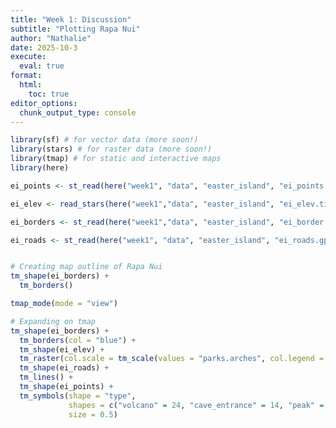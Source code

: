 ```yaml
---
title: "Week 1: Discussion"
subtitle: "Plotting Rapa Nui"
author: "Nathalie"
date: 2025-10-3
execute: 
  eval: true
format:
  html:
    toc: true
editor_options: 
  chunk_output_type: console
---
```


```r
library(sf) # for vector data (more soon!)
library(stars) # for raster data (more soon!)
library(tmap) # for static and interactive maps
library(here)
```

```r
ei_points <- st_read(here("week1", "data", "easter_island", "ei_points.gpkg"))

ei_elev <- read_stars(here("week1","data", "easter_island", "ei_elev.tif"))

ei_borders <- st_read(here("week1","data", "easter_island", "ei_border.gpkg"))

ei_roads <- st_read(here("week1", "data", "easter_island", "ei_roads.gpkg"))
```

```r

```

```r
# Creating map outline of Rapa Nui
tm_shape(ei_borders) +
  tm_borders()
```

```r
tmap_mode(mode = "view")
```

```r
# Expanding on tmap
tm_shape(ei_borders) +
  tm_borders(col = "blue") +
  tm_shape(ei_elev) +
  tm_raster(col.scale = tm_scale(values = "parks.arches", col.legend = tm_legend("Elevation (m)"))) +
  tm_shape(ei_roads) +
  tm_lines() +
  tm_shape(ei_points) +
  tm_symbols(shape = "type",
             shapes = c("volcano" = 24, "cave_entrance" = 14, "peak" = 16),
             size = 0.5) 
  
  
  
```

